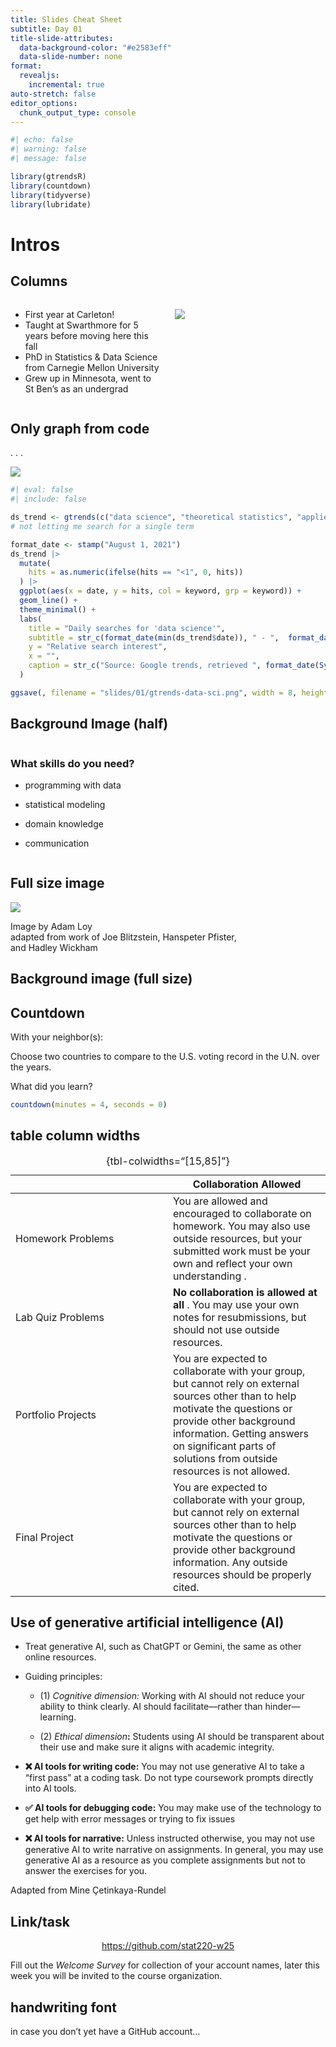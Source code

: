 ```yaml
---
title: Slides Cheat Sheet
subtitle: Day 01
title-slide-attributes:
  data-background-color: "#e2583eff"
  data-slide-number: none
format: 
  revealjs:
    incremental: true
auto-stretch: false
editor_options: 
  chunk_output_type: console
---
```


```r
#| echo: false
#| warning: false
#| message: false

library(gtrendsR)
library(countdown)
library(tidyverse)
library(lubridate)
```

# Intros

## Columns

::::: columns
::: {.column width="50%"}
-   First year at Carleton!
-   Taught at Swarthmore for 5 years before moving here this fall
-   PhD in Statistics & Data Science from Carnegie Mellon University
-   Grew up in Minnesota, went to St Ben's as an undergrad
:::

::: {.column width="50%"}
![](/slides/img/about-me.jpeg)
:::
:::::

## Only graph from code

. . .

![](gtrends-data-sci.png)

```r
#| eval: false
#| include: false

ds_trend <- gtrends(c("data science", "theoretical statistics", "applied statistics"),  time = "all")[[1]]
# not letting me search for a single term

format_date <- stamp("August 1, 2021")
ds_trend |>
  mutate(
    hits = as.numeric(ifelse(hits == "<1", 0, hits))
  ) |>
  ggplot(aes(x = date, y = hits, col = keyword, grp = keyword)) +
  geom_line() +
  theme_minimal() +
  labs(
    title = "Daily searches for 'data science'",
    subtitle = str_c(format_date(min(ds_trend$date)), " - ",  format_date(max(ds_trend$date))),
    y = "Relative search interest",
    x = "",
    caption = str_c("Source: Google trends, retrieved ", format_date(Sys.time()))
  )

ggsave(, filename = "slides/01/gtrends-data-sci.png", width = 8, height = 4)
```

## Background Image (half) {background-image="../img/data_scientist_infographic.png" background-position="right" background-size="50%"}

:::: columns
::: {.column width="50%"}
### What skills do you need?

-   programming with data

-   statistical modeling

-   domain knowledge

-   communication
:::
::::

## Full size image

![](../img/01-ds-cycle.png){.r-stretch}

::: aside
Image by Adam Loy <br> adapted from work of Joe Blitzstein, Hanspeter Pfister,<br> and Hadley Wickham
:::

## Background image (full size) {background-image="../img/wordcloud-nervous.png" background-size="contain"}

## Countdown

::: task
With your neighbor(s):

Choose two countries to compare to the U.S. voting record in the U.N. over the years.

What did you learn?
:::

```r
countdown(minutes = 4, seconds = 0)
```

## table column widths {.smaller}

|   | Collaboration Allowed |
|------------------------------------|------------------------------------|
| Homework Problems | You are allowed and encouraged to collaborate on homework. You may also use outside resources, but your submitted work must be your own and reflect your own understanding . |
| Lab Quiz Problems | **No collaboration is allowed at all** . You may use your own notes for resubmissions, but should not use outside resources. |
| Portfolio Projects | You are expected to collaborate with your group, but cannot rely on external sources other than to help motivate the questions or provide other background information. Getting answers on significant parts of solutions from outside resources is not allowed. |
| Final Project | You are expected to collaborate with your group, but cannot rely on external sources other than to help motivate the questions or provide other background information. Any outside resources should be properly cited. |

: {tbl-colwidths="\[15,85\]"}

## Use of generative artificial intelligence (AI) {.smaller}

-   Treat generative AI, such as ChatGPT or Gemini, the same as other online resources.

-   Guiding principles:

    -   \(1\) *Cognitive dimension:* Working with AI should not reduce your ability to think clearly. AI should facilitate—rather than hinder—learning.

    -   \(2\) *Ethical dimension***:** Students using AI should be transparent about their use and make sure it aligns with academic integrity.

-   **❌ AI tools for writing code:** You may not use generative AI to take a "first pass" at a coding task. Do not type coursework prompts directly into AI tools.

-   **✅ AI tools for debugging code:** You may make use of the technology to get help with error messages or trying to fix issues

-   **❌ AI tools for narrative:** Unless instructed otherwise, you may not use generative AI to write narrative on assignments. In general, you may use generative AI as a resource as you complete assignments but not to answer the exercises for you.

::: aside
Adapted from Mine Çetinkaya-Rundel
:::

## Link/task

::: {.large style="text-align: center;"}
<https://github.com/stat220-w25>
:::

::: task
Fill out the *Welcome Survey* for collection of your account names, later this week you will be invited to the course organization.
:::

## handwriting font

::: hand
in case you don't yet have a GitHub account...
:::
